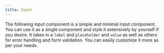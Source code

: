 ```yaml
---
title: Input
---
```


The following input component is a simple and minimal input component. You can use it as a single component and style it extensively by yourself if you desire. It takes in a `label` and `placeholder` and `value` as well as others for error handling and form validation. You can easily customize it more as per your needs.




<Tabs syncKey="pkg">
  <TabItem label="Usage"><Code code={inputApp} lang="jsx" title="App.jsx" /></TabItem>
  <TabItem label="Component"><Code code={input} lang="jsx" title="input.jsx" /></TabItem>
</Tabs>